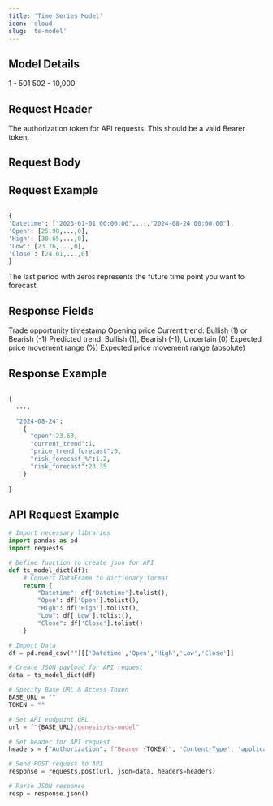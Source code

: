 ```yaml
---
title: 'Time Series Model'
icon: 'cloud'
slug: 'ts-model'
---
```


## Model Details 


<CardGroup cols={2}>
  <Card title="Mandatory Time Periods">
    1 - 501
  </Card>
  <Card title="Optional Time Periods">
    502 - 10,000
  </Card>

</CardGroup>

## Request Header 


<ParamField header="Authorization" type="string" required>
  The authorization token for API requests. This should be a valid Bearer token.
   </ParamField>

## Request Body 

<ParamField body="Datetime" type="list" required>
</ParamField>

<ParamField body="Open" type="list" required>
</ParamField>

<ParamField body="High" type="list" required>
</ParamField>

<ParamField body="Low" type="list" required>
</ParamField>

<ParamField body="Close" type="list" required>
</ParamField>




## Request Example

```python

{
'Datetime': ["2023-01-01 00:00:00",...,"2024-08-24 00:00:00"], 
'Open': [25.98,...,0], 
'High': [30.65,...,0], 
'Low': [23.76,...,0], 
'Close': [24.01,...,0]
}

```


<Tip>The last period with zeros represents the future time point you want to forecast.</Tip>


## Response Fields


<ResponseField name="datetime" type="string">
  Trade opportunity timestamp 
</ResponseField>

<ResponseField name="open" type="number">
Opening price
</ResponseField>


<ResponseField name="current_trend" type="number">
Current trend: Bullish (1) or Bearish (-1)
</ResponseField>


<ResponseField name="price_trend_forecast" type="number">
Predicted trend: Bullish (1), Bearish (-1), Uncertain (0)
</ResponseField>


<ResponseField name="risk_forecast_%" type="number">
Expected price movement range (%)
</ResponseField>


<ResponseField name="risk_forecast" type="number">
Expected price movement range (absolute)
</ResponseField>


## Response Example

```python

{
  ..., 

  "2024-08-24":
    {
      "open":23.63,
      "current_trend":1,
      "price_trend_forecast":0,
      "risk_forecast_%":1.2,
      "risk_forecast":23.35 
    }
    
}

```


## API Request Example

```python
# Import necessary libraries
import pandas as pd
import requests

# Define function to create json for API 
def ts_model_dict(df):
    # Convert DataFrame to dictionary format
    return {
        "Datetime": df['Datetime'].tolist(),
        "Open": df['Open'].tolist(),
        "High": df['High'].tolist(),
        "Low": df['Low'].tolist(),
        "Close": df['Close'].tolist()
    }

# Import Data
df = pd.read_csv("")[['Datetime','Open','High','Low','Close']]

# Create JSON payload for API request
data = ts_model_dict(df)

# Specify Base URL & Access Token
BASE_URL = ""
TOKEN = ""

# Set API endpoint URL
url = f"{BASE_URL}/genesis/ts-model"

# Set header for API request
headers = {"Authorization": f"Bearer {TOKEN}", 'Content-Type': 'application/json'}

# Send POST request to API
response = requests.post(url, json=data, headers=headers)

# Parse JSON response
resp = response.json()

```